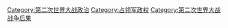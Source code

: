 [[Category:第二次世界大战政治|Category:第二次世界大战政治]]
[[Category:占领军政权|Category:占领军政权]]
[[Category:第二次世界大战战争后果|Category:第二次世界大战战争后果]]